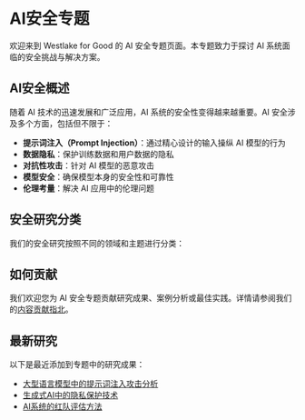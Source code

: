 
# AI安全专题

欢迎来到 Westlake for Good 的 AI 安全专题页面。本专题致力于探讨 AI 系统面临的安全挑战与解决方案。

## AI安全概述

随着 AI 技术的迅速发展和广泛应用，AI 系统的安全性变得越来越重要。AI 安全涉及多个方面，包括但不限于：

- **提示词注入（Prompt Injection）**：通过精心设计的输入操纵 AI 模型的行为
- **数据隐私**：保护训练数据和用户数据的隐私
- **对抗性攻击**：针对 AI 模型的恶意攻击
- **模型安全**：确保模型本身的安全性和可靠性
- **伦理考量**：解决 AI 应用中的伦理问题

## 安全研究分类

我们的安全研究按照不同的领域和主题进行分类：

<div className="mt-8 grid gap-4 grid-cols-1 md:grid-cols-2">
  <Card
    title="提示词注入"
    description="研究提示词注入攻击及防御策略"
    href="/security/prompt-injection"
  />
  <Card
    title="数据隐私"
    description="探讨 AI 系统中的数据隐私保护"
    href="/security/privacy"
  />
  <Card
    title="对抗性攻击"
    description="分析对抗性攻击技术及防御方法"
    href="/security/adversarial"
  />
  <Card
    title="模型鲁棒性"
    description="研究提高 AI 模型鲁棒性的方法"
    href="/security/robustness"
  />
  <Card
    title="AI 伦理"
    description="探讨 AI 应用中的伦理问题"
    href="/security/ethics"
  />
  <Card
    title="AI 治理"
    description="研究 AI 系统的治理框架和政策"
    href="/security/governance"
  />
</div>

## 如何贡献

我们欢迎您为 AI 安全专题贡献研究成果、案例分析或最佳实践。详情请参阅我们的[内容贡献指北](/contributing/content)。

## 最新研究

以下是最近添加到专题中的研究成果：

- [大型语言模型中的提示词注入攻击分析](/security/prompt-injection/analysis)
- [生成式AI中的隐私保护技术](/security/privacy/generative-ai-privacy)
- [AI系统的红队评估方法](/security/adversarial/red-teaming)
